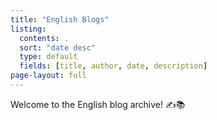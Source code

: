 ```yaml
---
title: "English Blogs"
listing:
  contents: .
  sort: "date desc"
  type: default
  fields: [title, author, date, description]
page-layout: full
---
```

  
<style>
  .content {
    text-align: justify !important;
  }
  p {
    text-align: justify !important;
  }
  .quarto-body {
    text-align: justify !important;
  }
</style>
  
Welcome to the English blog archive! ✍️📚
